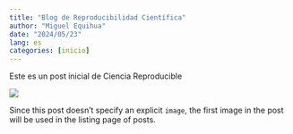 ```yaml
---
title: "Blog de Reproducibilidad Científica"
author: "Miguel Equihua"
date: "2024/05/23"
lang: es
categories: [inicio]
---
```


Este es un post inicial de Ciencia Reproducible

![](thumbnail.jpg)

Since this post doesn't specify an explicit `image`, the first image in the post will be used in the listing page of posts.

